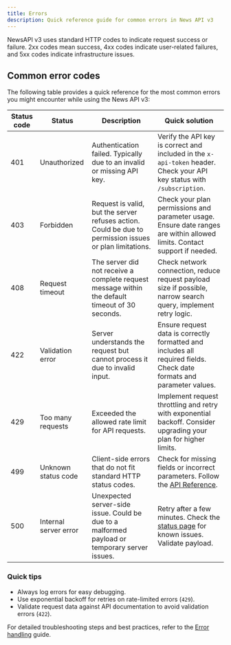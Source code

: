 ```yaml
---
title: Errors
description: Quick reference guide for common errors in News API v3
---
```


NewsAPI v3 uses standard HTTP codes to indicate request success or failure. 2xx
codes mean success, 4xx codes indicate user-related failures, and 5xx codes
indicate infrastructure issues.

## Common error codes

The following table provides a quick reference for the most common errors you
might encounter while using the News API v3:

| Status code | Status                | Description                                                                                             | Quick solution                                                                                                                             |
| ----------- | --------------------- | ------------------------------------------------------------------------------------------------------- | ------------------------------------------------------------------------------------------------------------------------------------------ |
| 401         | Unauthorized          | Authentication failed. Typically due to an invalid or missing API key.                                  | Verify the API key is correct and included in the `x-api-token` header. Check your API key status with `/subscription`.                    |
| 403         | Forbidden             | Request is valid, but the server refuses action. Could be due to permission issues or plan limitations. | Check your plan permissions and parameter usage. Ensure date ranges are within allowed limits. Contact support if needed.                  |
| 408         | Request timeout       | The server did not receive a complete request message within the default timeout of 30 seconds.         | Check network connection, reduce request payload size if possible, narrow search query, implement retry logic.                             |
| 422         | Validation error      | Server understands the request but cannot process it due to invalid input.                              | Ensure request data is correctly formatted and includes all required fields. Check date formats and parameter values.                      |
| 429         | Too many requests     | Exceeded the allowed rate limit for API requests.                                                       | Implement request throttling and retry with exponential backoff. Consider upgrading your plan for higher limits.                           |
| 499         | Unknown status code   | Client-side errors that do not fit standard HTTP status codes.                                          | Check for missing fields or incorrect parameters. Follow the [API Reference](/docs/v3/api-reference/endpoints/search/search-articles-get). |
| 500         | Internal server error | Unexpected server-side issue. Could be due to a malformed payload or temporary server issues.           | Retry after a few minutes. Check the [status page](https://status.newscatcherapi.com) for known issues. Validate payload.                  |

### Quick tips

- Always log errors for easy debugging.
- Use exponential backoff for retries on rate-limited errors (`429`).
- Validate request data against API documentation to avoid validation errors
  (`422`).

For detailed troubleshooting steps and best practices, refer to the
[Error handling](/docs/v3/documentation/troubleshooting/error-handling) guide.
